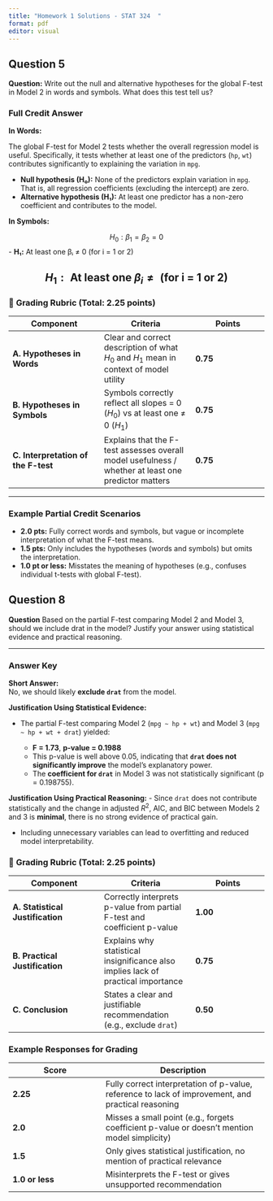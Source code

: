 ---
title: "Homework 1 Solutions - STAT 324  "
format: pdf
editor: visual
---

## Question 5

**Question:** Write out the null and alternative hypotheses for the global F-test in Model 2 in words and symbols. What does this test tell us?

### **Full Credit Answer**

**In Words:**

The global F-test for Model 2 tests whether the overall regression model is useful. Specifically, it tests whether at least one of the predictors (`hp`, `wt`) contributes significantly to explaining the variation in `mpg`.

-   **Null hypothesis (H₀):** None of the predictors explain variation in `mpg`. That is, all regression coefficients (excluding the intercept) are zero.
-   **Alternative hypothesis (H₁):** At least one predictor has a non-zero coefficient and contributes to the model.

**In Symbols:**

$$H_0: \beta_1 = \beta_2 = 0  $$ - **H₁:** At least one βᵢ ≠ 0 (for i = 1 or 2)

## $$H_1: \text{ At least one }\beta_i \neq \text{ (for i = 1 or 2)} $$

\newpage

### 📏 **Grading Rubric (Total: 2.25 points)**

| Component                           | Criteria                                                                                            | Points   |
|--------------------------|--------------------------|---------------------|
| **A. Hypotheses in Words**          | Clear and correct description of what $H_0$ and $H_1$ mean in context of model utility              | **0.75** |
| **B. Hypotheses in Symbols**        | Symbols correctly reflect all slopes = 0 ($H_0$) vs at least one ≠ 0 ($H_1$)                        | **0.75** |
| **C. Interpretation of the F-test** | Explains that the F-test assesses overall model usefulness / whether at least one predictor matters | **0.75** |

------------------------------------------------------------------------

### Example Partial Credit Scenarios

-   **2.0 pts:** Fully correct words and symbols, but vague or incomplete interpretation of what the F-test means.
-   **1.5 pts:** Only includes the hypotheses (words and symbols) but omits the interpretation.
-   **1.0 pt or less:** Misstates the meaning of hypotheses (e.g., confuses individual t-tests with global F-test).

\newpage

## Question 8

**Question** Based on the partial F-test comparing Model 2 and Model 3, should we include drat in the model? Justify your answer using statistical evidence and practical reasoning.

------------------------------------------------------------------------

### **Answer Key**

**Short Answer:**\
No, we should likely **exclude `drat`** from the model.

**Justification Using Statistical Evidence:**

-   The partial F-test comparing Model 2 (`mpg ~ hp + wt`) and Model 3 (`mpg ~ hp + wt + drat`) yielded:

    -   **F = 1.73**, **p-value = 0.1988**
    -   This p-value is well above 0.05, indicating that **`drat` does not significantly improve** the model’s explanatory power.
    -   The **coefficient for `drat`** in Model 3 was not statistically significant (p = 0.198755).

**Justification Using Practical Reasoning:** - Since `drat` does not contribute statistically and the change in adjusted $R^2$, AIC, and BIC between Models 2 and 3 is **minimal**, there is no strong evidence of practical gain.

-   Including unnecessary variables can lead to overfitting and reduced model interpretability.

### 📏 **Grading Rubric (Total: 2.25 points)**

| Component                        | Criteria                                                                          | Points   |
|--------------------------|--------------------------|---------------------|
| **A. Statistical Justification** | Correctly interprets p-value from partial F-test and coefficient p-value          | **1.00** |
| **B. Practical Justification**   | Explains why statistical insignificance also implies lack of practical importance | **0.75** |
| **C. Conclusion**                | States a clear and justifiable recommendation (e.g., exclude `drat`)              | **0.50** |

### Example Responses for Grading

| Score           | Description                                                                                        |
|--------------------------|----------------------------------------------|
| **2.25**        | Fully correct interpretation of p-value, reference to lack of improvement, and practical reasoning |
| **2.0**         | Misses a small point (e.g., forgets coefficient p-value or doesn’t mention model simplicity)       |
| **1.5**         | Only gives statistical justification, no mention of practical relevance                            |
| **1.0 or less** | Misinterprets the F-test or gives unsupported recommendation                                       |
